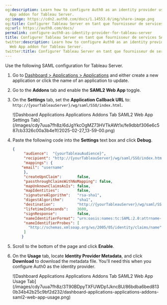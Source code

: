 ```yaml
---
og:description: Learn how to configure Auth0 as an identity provider using SAML2 Web
  App addon for Tableau Server.
og:image: https://cdn2.auth0.com/docs/1.14553.0/img/share-image.png
og:title: Configurer Tableau Server en tant que fournisseur de services SAML
og:url: https://auth0.com/docs/
permalink: configure-auth0-as-identity-provider-for-tableau-server
title: Configurer Tableau Server en tant que fournisseur de services SAML
twitter:description: Learn how to configure Auth0 as an identity provider using SAML2
  Web App addon for Tableau Server.
twitter:title: Configurer Tableau Server en tant que fournisseur de services SAML
---
```


Use the following <Tooltip tip="Security Assertion Markup Language (SAML): Standardized protocol allowing two parties to exchange authentication information without a password." cta="View Glossary" href="/docs/glossary?term=SAML">SAML</Tooltip> configuration for Tableau Server.

1. Go to [Dashboard > Applications > Applications](https://manage.auth0.com/#/applications) and either create a new application or click the name of an application to update.
2. Go to the **Addons** tab and enable the **SAML2 Web App** toggle.
3. On the **Settings** tab, set the **Application Callback URL** to: `http://{yourTableauServer}/wg/saml/SSO/index.html`.

   <Frame>![Dashboard Applications Applications Addons Tab SAML2 Web App Settings Tab](/images/cdy7uua7fh8z/6dJgYkcOgMZ73HVTkAWt1x/fe9dbbf306e6c587cb3326c00a3b4e1f/2025-02-27_13-59-00.png)</Frame>
4. Paste the following code into the **Settings** text box and click **Debug**.

   ```json lines
   {
        "audience":  "{yourTableauAudience}",
        "recipient": "http://{yourTableauServer}/wg/saml/SSO/index.html",
        "mappings": {
       "email": "username"
        },
        "createUpnClaim":       false,
        "passthroughClaimsWithNoMapping": false,
        "mapUnknownClaimsAsIs": false,
        "mapIdentities":        false,
        "signatureAlgorithm":   "rsa-sha1",
        "digestAlgorithm":      "sha1",
        "destination":          "http://{yourTableauServer}/wg/saml/SSO/index.html",
        "lifetimeInSeconds":    3600,
        "signResponse":         false,
        "nameIdentifierFormat": "urn:oasis:names:tc:SAML:2.0:attrname-format:basic",
        "nameIdentifierProbes": [
          "http://schemas.xmlsoap.org/ws/2005/05/identity/claims/name"
        ]
       }
   ```


   

   
5. Scroll to the bottom of the page and click **Enable**.
6. On the **Usage** tab, locate **Identity Provider Metadata**, and click **Download** to download the metadata file. You'll need this when you configure Auth0 as the identity provider.

   <Frame>![Dashboard Applications Applications Addons Tab SAML2 Web App Usage Tab](/images/cdy7uua7fh8z/3T90BDpyTXFUWDp1JkncBU/86bdba6bed8130b34b42b25c9bf2d232/dashboard-applications-applications-addons-saml2-web-app-usage.png)</Frame>